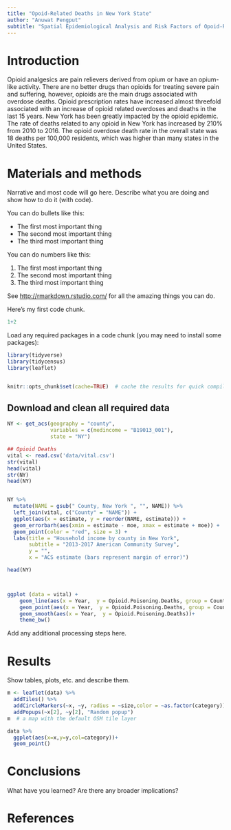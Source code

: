 ```yaml
---
title: "Opoid-Related Deaths in New York State"
author: "Anuwat Pengput"
subtitle: "Spatial Epidemiological Analysis and Risk Factors of Opoid-Related Deathsin New York"
---
```


# Introduction
Opioid analgesics are pain relievers derived from opium or have an opium-like activity. There are no better drugs than opioids for treating severe pain and suffering, however, opioids are the main drugs associated with overdose deaths. Opioid prescription rates have increased almost threefold associated with an increase of opioid related overdoses and deaths in the last 15 years. New York has been greatly impacted by the opioid epidemic. The rate of deaths related to any opioid in New York has increased by 210% from 2010 to 2016. The opioid overdose death rate in the overall state was 18 deaths per 100,000 residents, which was higher than many states in the United States.  

# Materials and methods

Narrative and most code will go here.  Describe what you are doing and show how to do it (with code).

You can do bullets like this:

* The first most important thing
* The second most important thing
* The third most important thing

You can do numbers like this:

1. The first most important thing
2. The second most important thing
3. The third most important thing

See [http://rmarkdown.rstudio.com/](http://rmarkdown.rstudio.com/) for all the amazing things you can do.


Here's my first code chunk.
```r
1+2
```

Load any required packages in a code chunk (you may need to install some packages):

```r
library(tidyverse)
library(tidycensus)
library(leaflet)


knitr::opts_chunk$set(cache=TRUE)  # cache the results for quick compiling
```

## Download and clean all required data
```r

NY <- get_acs(geography = "county", 
              variables = c(medincome = "B19013_001"), 
              state = "NY")

## Opioid Deaths
vital <- read.csv('data/vital.csv')
str(vital)
head(vital)
str(NY)
head(NY)


NY %>%
  mutate(NAME = gsub(" County, New York ", "", NAME)) %>%
  left_join(vital, c("County" = "NAME")) +
  ggplot(aes(x = estimate, y = reorder(NAME, estimate))) +
  geom_errorbarh(aes(xmin = estimate - moe, xmax = estimate + moe)) +
  geom_point(color = "red", size = 3) +
  labs(title = "Household income by county in New York",
       subtitle = "2013-2017 American Community Survey",
       y = "",
       x = "ACS estimate (bars represent margin of error)")

head(NY)




```

```r


ggplot (data = vital) +
    geom_line(aes(x = Year,  y = Opioid.Poisoning.Deaths, group = County, col = County)) + 
    geom_point(aes(x = Year,  y = Opioid.Poisoning.Deaths, group = County, col = County, size = Opioid.Poisoning.Deaths)) +
    geom_smooth(aes(x = Year,  y = Opioid.Poisoning.Deaths))+
    theme_bw()

```

Add any additional processing steps here.

# Results

Show tables, plots, etc. and describe them.

```r
m <- leaflet(data) %>% 
  addTiles() %>% 
  addCircleMarkers(~x, ~y, radius = ~size,color = ~as.factor(category)) %>% 
  addPopups(~x[2], ~y[2], "Random popup")
m  # a map with the default OSM tile layer
```


```r
data %>% 
  ggplot(aes(x=x,y=y,col=category))+
  geom_point()
```

# Conclusions

What have you learned?  Are there any broader implications?

# References
